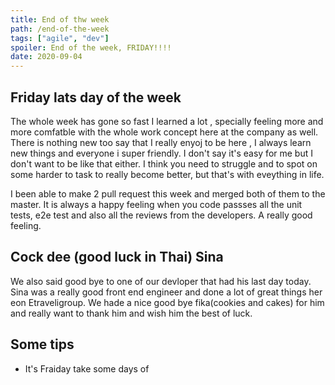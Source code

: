 ```yaml
---
title: End of thw week
path: /end-of-the-week
tags: ["agile", "dev"]
spoiler: End of the week, FRIDAY!!!!
date: 2020-09-04
---
```


## Friday lats day of the week

The whole week has gone so fast I learned a lot , specially feeling more and more comfatble with the whole work concept here at the company as well.
There is nothing new too say that I really enyoj to be here , I always learn new things and everyone i super friendly.
I don't say it's easy for me but I don't want to be like that either. I think you need to struggle and to spot on some harder to task to really become better, but that's with eveything in life.

I been able to make 2 pull request this week and merged both of them to the master. It is always a happy feeling when you code passses all the unit tests, e2e test and also all the reviews from the developers.
A really good feeling.

## Cock dee (good luck in Thai) Sina
We also said good bye to one of our devloper that had his last day today. Sina was a really good front end engineer and done a lot of great things her eon Etraveligroup. We hade a nice good bye fika(cookies and cakes) for him and really want to thank him and wish him the best of luck. 


## Some tips

- It's Fraiday take some days of
